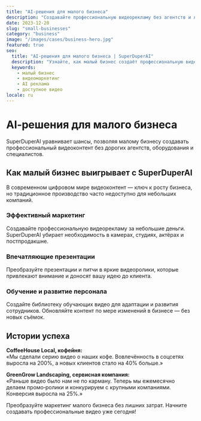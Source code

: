 ```yaml
---
title: "AI‑решения для малого бизнеса"
description: "Создавайте профессиональную видеорекламу без агентств и лишних затрат."
date: 2023-12-20
slug: "small-businesses"
category: "business"
image: "/images/cases/business-hero.jpg"
featured: true
seo:
  title: "AI‑решения для малого бизнеса | SuperDuperAI"
  description: "Узнайте, как малый бизнес создаёт профессиональную видеорекламу, презентации и обучающие видео без лишних затрат."
  keywords:
    - малый бизнес
    - видеомаркетинг
    - AI реклама
    - доступное видео
locale: ru
---
```


# AI‑решения для малого бизнеса

SuperDuperAI уравнивает шансы, позволяя малому бизнесу создавать профессиональный видеоконтент без дорогих агентств, оборудования и специалистов.

<FeatureGrid>
  <Feature
    title="Профессиональные маркетинговые видео"
    description="Создавайте рекламные ролики уровня агентства на бюджете малого бизнеса."
    icon="chart"
  />
  <Feature
    title="Обучение и адаптация"
    description="Выпускайте обучающие видео для сотрудников быстро и последовательно."
    icon="users"
  />
  <Feature
    title="Демонстрация товаров"
    description="Показывайте свои продукты и услуги с помощью качественного видео."
    icon="store"
  />
</FeatureGrid>

## Как малый бизнес выигрывает с SuperDuperAI

В современном цифровом мире видеоконтент — ключ к росту бизнеса, но традиционное производство часто недоступно для небольших компаний.

### Эффективный маркетинг

Создавайте профессиональную видеорекламу за небольшие деньги. SuperDuperAI убирает необходимость в камерах, студиях, актёрах и постпродакшне.

### Впечатляющие презентации

Преобразуйте презентации и питчи в яркие видеоролики, которые привлекают внимание и доносят вашу идею до клиента.

### Обучение и развитие персонала

Создайте библиотеку обучающих видео для адаптации и развития сотрудников. Обновляйте контент по мере изменений в бизнесе — без новых съёмок.

## Истории успеха

**CoffeeHouse Local, кофейня:**  
«Мы сделали серию видео о наших кофе. Вовлечённость в соцсетях выросла на 200%, а новых клиентов стало на 40% больше.»

**GreenGrow Landscaping, сервисная компания:**  
«Раньше видео было нам не по карману. Теперь мы ежемесячно делаем промо‑ролики и конкурируем с крупными компаниями. Конверсия выросла на 25%.»

<CTABox>
  Преобразуйте маркетинг малого бизнеса без лишних затрат. Начните создавать
  профессиональные видео уже сегодня!
</CTABox>
